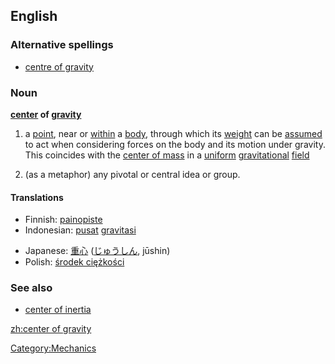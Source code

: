 {{wikipedia}}
==English==

===Alternative spellings===
*[[centre of gravity]]

===Noun===
'''[[center]] of [[gravity]]'''

# {{physics}} a [[point]], near or [[within]] a [[body]], through which its [[weight]] can be [[assumed]] to act when considering forces on the body and its motion under gravity.  This coincides with the [[center of mass]] in a [[uniform]] [[gravitational]] [[field]]
# (as a metaphor) any pivotal or central idea or group.

====Translations====
{{trans-top|a point, near or within a body, at which the object's mass can be assumed to be concentrated}}
*Finnish: [[painopiste]]
*Indonesian: [[pusat]] [[gravitasi]]
{{trans-mid}}
*Japanese: [[重心]] ([[じゅうしん]], jūshin)
*Polish: [[środek ciężkości]]
{{trans-bottom}}

===See also===
*[[center of inertia]]

[[Category:Mechanics]]

[[zh:center of gravity]]